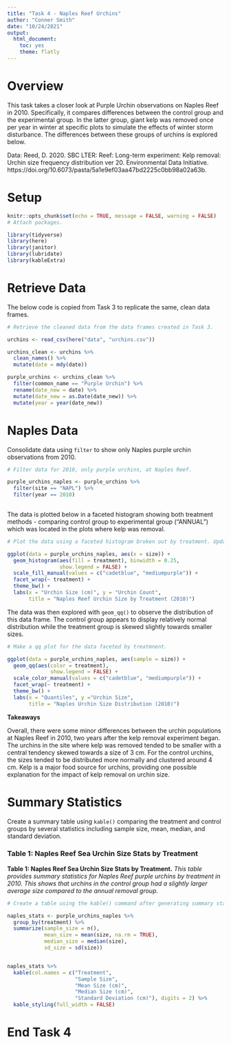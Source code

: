 ```yaml
---
title: "Task 4 - Naples Reef Urchins"
author: "Conner Smith"
date: "10/24/2021"
output: 
  html_document: 
    toc: yes
    theme: flatly
---
```

# **Overview**

This task takes a closer look at Purple Urchin observations on Naples Reef in 2010. Specifically, it compares differences between the control group and the experimental group. In the latter group, giant kelp was removed once per year in winter at specific plots to simulate the effects of winter storm disturbance. The differences between these groups of urchins is explored below. 

Data: Reed, D. 2020. SBC LTER: Reef: Long-term experiment: Kelp removal: Urchin size frequency distribution ver 20. Environmental Data Initiative. https://doi.org/10.6073/pasta/5a1e9ef03aa47bd2225c0bb98a02a63b. 


# **Setup**

```r
knitr::opts_chunk$set(echo = TRUE, message = FALSE, warning = FALSE)
# Attach packages.

library(tidyverse)
library(here)
library(janitor)
library(lubridate)
library(kableExtra)
```

# **Retrieve Data**

The below code is copied from Task 3 to replicate the same, clean data frames. 

```r
# Retrieve the cleaned data from the data frames created in Task 3.

urchins <- read_csv(here("data", "urchins.csv"))

urchins_clean <- urchins %>% 
  clean_names() %>% 
  mutate(date = mdy(date))

purple_urchins <- urchins_clean %>%
  filter(common_name == "Purple Urchin") %>% 
  rename(date_new = date) %>% 
  mutate(date_new = as.Date(date_new)) %>% 
  mutate(year = year(date_new))
```

# **Naples Data**

Consolidate data using `filter` to show only Naples purple urchin observations from 2010. 

```r
# Filter data for 2010, only purple urchins, at Naples Reef.

purple_urchins_naples <- purple_urchins %>% 
  filter(site == "NAPL") %>% 
  filter(year == 2010)
  
```

The data is plotted below in a faceted histogram showing both treatment methods - comparing control group to experimental group ("ANNUAL") which was located in the plots where kelp was removal. 

```r
# Plot the data using a faceted histogram broken out by treatment. Update the colors and the bin width. 

ggplot(data = purple_urchins_naples, aes(x = size)) +
  geom_histogram(aes(fill = treatment), binwidth = 0.25,
                 show.legend = FALSE) +
  scale_fill_manual(values = c("cadetblue", "mediumpurple")) +
  facet_wrap(~ treatment) +
  theme_bw() +
  labs(x = "Urchin Size (cm)", y = "Urchin Count",
       title = "Naples Reef Urchin Size by Treatment (2010)")
```

The data was then explored with `geom_qq()` to observe the distribution of this data frame. The control group appears to display relatively normal distribution while the treatment group is skewed slightly towards smaller sizes. 

```r
# Make a qq plot for the data faceted by treatmnent.

ggplot(data = purple_urchins_naples, aes(sample = size)) +
  geom_qq(aes(color = treatment),
              show.legend = FALSE) +
  scale_color_manual(values = c("cadetblue", "mediumpurple")) +
  facet_wrap(~ treatment) +
  theme_bw() +
  labs(x = "Quantiles", y ="Urchin Size",
       title = "Naples Urchin Size Distribution (2010)")

```

**Takeaways**

Overall, there were some minor differences between the urchin populations at Naples Reef in 2010, two years after the kelp removal experiment began. The urchins in the site where kelp was removed tended to be smaller with a central tendency skewed towards a size of 3 cm. For the control urchins, the sizes tended to be distributed more normally and clustered around 4 cm. Kelp is a major food source for urchins, providing one possible explanation for the impact of kelp removal on urchin size. 

# **Summary Statistics**

Create a summary table using `kable()` comparing the treatment and control groups by several statistics including sample size, mean, median, and standard deviation.

### **Table 1**: Naples Reef Sea Urchin Size Stats by Treatment

**Table 1: Naples Reef Sea Urchin Size Stats by Treatment.** *This table provides summary statistics for Naples Reef purple urchins by treatment in 2010. This shows that urchins in the control group had a slightly larger average size compared to the annual removal group.*

```r
# Create a table using the kable() command after generating summary statistics for the consolidated data. 

naples_stats <- purple_urchins_naples %>% 
  group_by(treatment) %>% 
  summarize(sample_size = n(),
            mean_size = mean(size, na.rm = TRUE),
            median_size = median(size),
            sd_size = sd(size))


naples_stats %>% 
  kable(col.names = c("Treatment",
                      "Sample Size",
                      "Mean Size (cm)",
                      "Median Size (cm)",
                      "Standard Deviation (cm)"), digits = 2) %>% 
  kable_styling(full_width = FALSE)
```


# **End Task 4**
